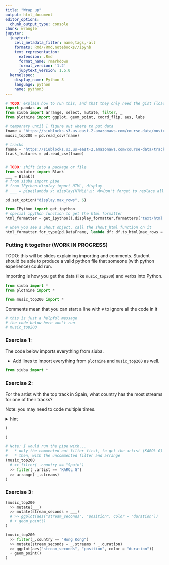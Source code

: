 ```yaml
---
title: "Wrap up"
output: html_document
editor_options: 
  chunk_output_type: console
chunk: wrangle
jupyter:
  jupytext:
    cell_metadata_filter: name,tags,-all
    formats: Rmd//Rmd,notebooks//ipynb
    text_representation:
      extension: .Rmd
      format_name: rmarkdown
      format_version: '1.2'
      jupytext_version: 1.5.0
  kernelspec:
    display_name: Python 3
    language: python
    name: python3
---
```


```python
# TODO: explain how to run this, and that they only need the gist (loads tools)
import pandas as pd
from siuba import arrange, select, mutate, filter, _
from plotnine import ggplot, geom_point, coord_flip, aes, labs

# temporary until I figure out where to put data
fname = "https://siublocks.s3.us-east-2.amazonaws.com/course-data/music200.csv"
music_top200 = pd.read_csv(fname)

# tracks
fname = "https://siublocks.s3.us-east-2.amazonaws.com/course-data/track_features.csv"
track_features = pd.read_csv(fname)


# TODO: shift into a package or file
from siututor import Blank
___ = Blank()
# from siuba import pipe
# from IPython.display import HTML, display
# ___ = pipe(lambda x: display(HTML("⚠️: <b>Don't forget to replace all the blanks!<b>")) and _)

pd.set_option("display.max_rows", 6)

from IPython import get_ipython
# special ipython function to get the html formatter
html_formatter = get_ipython().display_formatter.formatters['text/html']

# when you see a Shout object, call the shout_html function on it
html_formatter.for_type(pd.DataFrame, lambda df: df.to_html(max_rows = pd.get_option("display.max_rows")))
```

### Putting it together (WORK IN PROGRESS)

TODO: this will be slides explaining importing and comments. Student should be able to produce a valid python file that someone (with python experience) could run.

Importing is how you get the data (like `music_top200`) and verbs into Python.

```python
from siuba import *
from plotnine import *

from music_top200 import *
```

Comments mean that you can start a line with `#` to ignore all the code in it

```python
# this is just a helpful message
# the code below here won't run
# music_top200
```


### Exercise 1:

The code below imports everything from siuba.

* Add lines to import everything from `plotnine` and `music_top200` as well.

```python
from siuba import *


```

### Exercise 2:

For the artist with the top track in Spain, what country has the most streams for one of their tracks?

Note: you may need to code multiple times.

<details>
  <summary>hint</summary>
    
  > First, find the artist in the top position in Spain. After, can you get only that artists tracks? Once you do that you should be close!
    
</details>

```python
(
    
)
```


```python
# Note: I would run the pipe with...
#   * only the commented out filter first, to get the artist (KAROL G)
#   * then, with the uncommented filter and arrange
(music_top200 
  # >> filter(_.country == "Spain")
  >> filter(_.artist == "KAROL G")
  >> arrange(-_.streams)
)
```

### Exercise 3:

```python
(music_top200
  >> mutate(___)
  >> mutate(stream_seconds = ___)
  # >> ggplot(aes("stream_seconds", "position", color = "duration"))
  # + geom_point()
)
```


```python
(music_top200
  >> filter(_.country == "Hong Kong")
  >> mutate(stream_seconds = _.streams * _.duration)
  >> ggplot(aes("stream_seconds", "position", color = "duration"))
  + geom_point()
)
```
